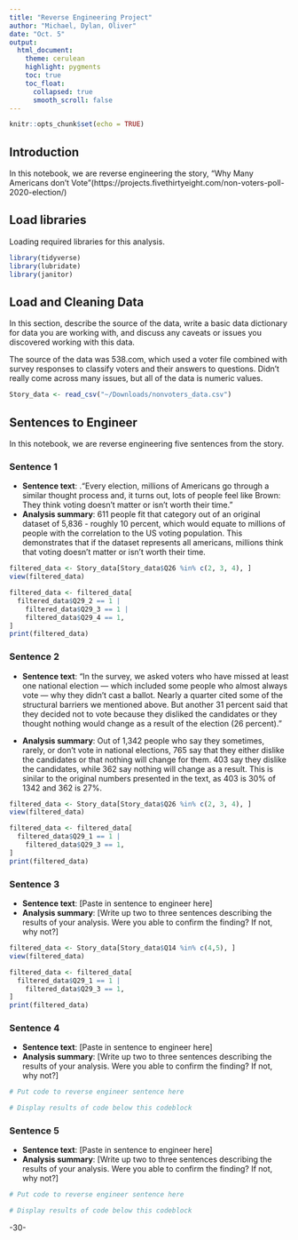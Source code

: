 ```yaml
---
title: "Reverse Engineering Project"
author: "Michael, Dylan, Oliver"
date: "Oct. 5"
output:
  html_document:
    theme: cerulean
    highlight: pygments
    toc: true
    toc_float:
      collapsed: true
      smooth_scroll: false
---
```


```r
knitr::opts_chunk$set(echo = TRUE)
```

## Introduction 

In this notebook, we are reverse engineering the story, "Why Many Americans don’t Vote"(https://projects.fivethirtyeight.com/non-voters-poll-2020-election/)

## Load libraries

Loading required libraries for this analysis.

```r
library(tidyverse)
library(lubridate)
library(janitor) 
```

## Load and Cleaning Data

In this section, describe the source of the data, write a basic data dictionary for data you are working with, and discuss any caveats or issues you discovered working with this data. 

The source of the data was 538.com, which used a voter file combined with survey responses to classify voters and their answers to questions. Didn't really come across many issues, but all of the data is numeric values. 

```r
Story_data <- read_csv("~/Downloads/nonvoters_data.csv")

```

## Sentences to Engineer
In this notebook, we are reverse engineering five sentences from the story.

### Sentence 1

* **Sentence text**: .“Every election, millions of Americans go through a similar thought process and, it turns out, lots of people feel like Brown: They think voting doesn’t matter or isn’t worth their time.”
* **Analysis summary**:  611 people fit that category out of an original dataset of 5,836 - roughly 10 percent, which would equate to millions of people with the correlation to the US voting population. This demonstrates that if the dataset represents all americans, millions think that voting doesn't matter or isn't worth their time. 

```r
filtered_data <- Story_data[Story_data$Q26 %in% c(2, 3, 4), ]
view(filtered_data)

filtered_data <- filtered_data[
  filtered_data$Q29_2 == 1 | 
    filtered_data$Q29_3 == 1 | 
    filtered_data$Q29_4 == 1, 
]
print(filtered_data)

```

### Sentence 2

* **Sentence text**: “In the survey, we asked voters who have missed at least one national election — which included some people who almost always vote — why they didn’t cast a ballot. Nearly a quarter cited some of the structural barriers we mentioned above. But another 31 percent said that they decided not to vote because they disliked the candidates or they thought nothing would change as a result of the election (26 percent).”


* **Analysis summary**: Out of 1,342 people who say they sometimes, rarely, or don't vote in national elections, 765 say that they either dislike the candidates or that nothing will change for them. 403 say they dislike the candidates, while 362 say nothing will change as a result. This is sinilar to the original numbers presented in the text, as 403 is 30% of 1342 and 362 is 27%.

```r
filtered_data <- Story_data[Story_data$Q26 %in% c(2, 3, 4), ]
view(filtered_data)

filtered_data <- filtered_data[
  filtered_data$Q29_1 == 1 |
    filtered_data$Q29_3 == 1,
]
print(filtered_data)

```

### Sentence 3

* **Sentence text**: [Paste in sentence to engineer here]
* **Analysis summary**: [Write up two to three sentences describing the results of your analysis.  Were you able to confirm the finding? If not, why not?]

```r
filtered_data <- Story_data[Story_data$Q14 %in% c(4,5), ]
view(filtered_data)

filtered_data <- filtered_data[
  filtered_data$Q29_1 == 1 |
    filtered_data$Q29_3 == 1,
]
print(filtered_data)

```

### Sentence 4

* **Sentence text**: [Paste in sentence to engineer here]
* **Analysis summary**: [Write up two to three sentences describing the results of your analysis.  Were you able to confirm the finding? If not, why not?]

```r
# Put code to reverse engineer sentence here

# Display results of code below this codeblock

```

### Sentence 5

* **Sentence text**: [Paste in sentence to engineer here]
* **Analysis summary**: [Write up two to three sentences describing the results of your analysis.  Were you able to confirm the finding? If not, why not?]

```r
# Put code to reverse engineer sentence here

# Display results of code below this codeblock

```

-30-